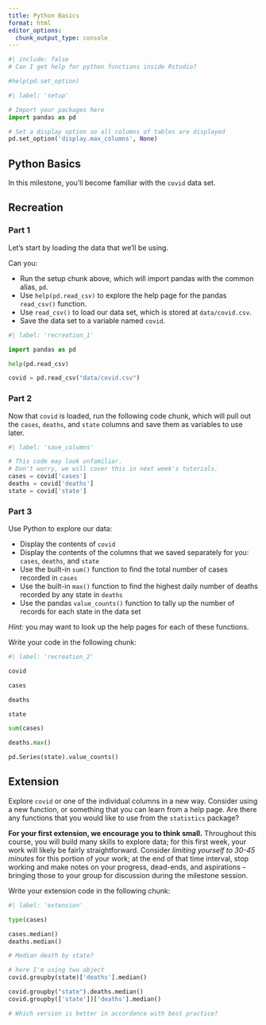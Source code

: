 ```yaml
---
title: Python Basics
format: html
editor_options: 
  chunk_output_type: console
---
```


```python
#| include: false
# Can I get help for python functions inside Rstudio?

#help(pd.set_option)
```

```python
#| label: 'setup'

# Import your packages here
import pandas as pd

# Set a display option so all columns of tables are displayed
pd.set_option('display.max_columns', None)
```

## Python Basics

In this milestone, you'll become familiar with the `covid` data set. 

## Recreation

### Part 1

Let's start by loading the data that we'll be using.

Can you:

- Run the setup chunk above, which will import pandas with the common alias, `pd`.
- Use `help(pd.read_csv)` to explore the help page for the pandas `read_csv()` function.
- Use `read_csv()` to load our data set, which is stored at `data/covid.csv`.
- Save the data set to a variable named `covid`.


```python
#| label: 'recreation_1'

import pandas as pd

help(pd.read_csv)

covid = pd.read_csv("data/covid.csv")

```

### Part 2

Now that `covid` is loaded, run the following code chunk, which will pull out the `cases`, `deaths`, and `state` columns and save them as variables to use later. 


```python
#| label: 'save_columns'

# This code may look unfamiliar.
# Don't worry, we will cover this in next week's tutorials. 
cases = covid['cases']
deaths = covid['deaths']
state = covid['state']
```

### Part 3

Use Python to explore our data:

- Display the contents of `covid`
- Display the contents of the columns that we saved separately for you: `cases`, `deaths`, and `state`
- Use the built-in `sum()` function to find the total number of cases recorded in `cases`
- Use the built-in `max()` function to find the highest daily number of deaths recorded by any state in `deaths`
- Use the pandas `value_counts()` function to tally up the number of records for each state in the data set

*Hint:* you may want to look up the help pages for each of these functions.

Write your code in the following chunk:


```python
#| label: 'recreation_2'

covid

cases

deaths

state

sum(cases)

deaths.max()

pd.Series(state).value_counts()

```

## Extension

Explore `covid` or one of the individual columns in a new way.
Consider using a new function, or something that you can learn from a help page. Are there any functions that you would like to use from the `statistics` package?

**For your first extension, we encourage you to think small.** Throughout this course, you will build many skills to explore data; for this first week, your work will likely be fairly straightforward. Consider _limiting yourself to 30-45 minutes_ for this portion of your work; at the end of that time interval, stop working and make notes on your progress, dead-ends, and aspirations -- bringing those to your group for discussion during the milestone session.

Write your extension code in the following chunk:


```python
#| label: 'extension'

type(cases)

cases.median()
deaths.median()

# Median death by state?

# here I'm using two object
covid.groupby(state)['deaths'].median()

covid.groupby("state").deaths.median()
covid.groupby(['state'])['deaths'].median()

# Which version is better in accordance with best practice?


```


